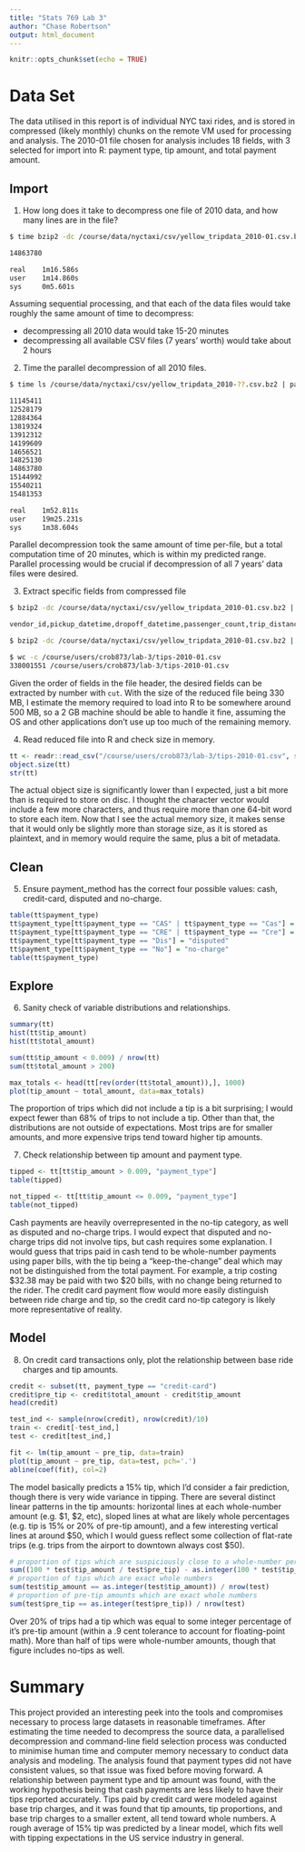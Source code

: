 ```yaml
---
title: "Stats 769 Lab 3"
author: "Chase Robertson"
output: html_document
---
```


```r
knitr::opts_chunk$set(echo = TRUE)
```

# Data Set

The data utilised in this report is of individual NYC taxi rides, and is stored in compressed (likely monthly) chunks on the remote VM used for processing and analysis. The 2010-01 file chosen for analysis includes 18 fields, with 3 selected for import into R: payment type, tip amount, and total payment amount.

## Import

1. How long does it take to decompress one file of 2010 data, and how many lines are in the file?
```bash
$ time bzip2 -dc /course/data/nyctaxi/csv/yellow_tripdata_2010-01.csv.bz2 | wc -l

14863780

real    1m16.586s
user    1m14.860s
sys     0m5.601s
```

Assuming sequential processing, and that each of the data files would take roughly the same amount of time to decompress:

- decompressing all 2010 data would take 15-20 minutes
- decompressing all available CSV files (7 years' worth) would take about 2 hours

2. Time the parallel decompression of all 2010 files.

```bash
$ time ls /course/data/nyctaxi/csv/yellow_tripdata_2010-??.csv.bz2 | parallel -j12 "bzip2 -dc {} | wc -l"

11145411
12528179
12884364
13819324
13912312
14199609
14656521
14825130
14863780
15144992
15540211
15481353

real    1m52.811s
user    19m25.231s
sys     1m38.604s
```

Parallel decompression took the same amount of time per-file, but a total computation time of 20 minutes, which is within my predicted range. Parallel processing would be crucial if decompression of all 7 years' data files were desired.

3. Extract specific fields from compressed file

```bash
$ bzip2 -dc /course/data/nyctaxi/csv/yellow_tripdata_2010-01.csv.bz2 | head -n1

vendor_id,pickup_datetime,dropoff_datetime,passenger_count,trip_distance,pickup_longitude,pickup_latitude,rate_code,store_and_fwd_flag,dropoff_longitude,dropoff_latitude,payment_type,fare_amount,surcharge,mta_tax,tip_amount,tolls_amount,total_amount

$ bzip2 -dc /course/data/nyctaxi/csv/yellow_tripdata_2010-01.csv.bz2 | cut -d ',' -f12,16,18 > /course/users/crob873/lab-3/tips-2010-01.csv

$ wc -c /course/users/crob873/lab-3/tips-2010-01.csv
338001551 /course/users/crob873/lab-3/tips-2010-01.csv
```

Given the order of fields in the file header, the desired fields can be extracted by number with `cut`. With the size of the reduced file being 330 MB, I estimate the memory required to load into R to be somewhere around 500 MB, so a 2 GB machine should be able to handle it fine, assuming the OS and other applications don't use up too much of the remaining memory.

4. Read reduced file into R and check size in memory.

```r
tt <- readr::read_csv("/course/users/crob873/lab-3/tips-2010-01.csv", show_col_types = FALSE)
object.size(tt)
str(tt)
```

The actual object size is significantly lower than I expected, just a bit more than is required to store on disc. I thought the character vector would include a few more characters, and thus require more than one 64-bit word to store each item. Now that I see the actual memory size, it makes sense that it would only be slightly more than storage size, as it is stored as plaintext, and in memory would require the same, plus a bit of metadata.

## Clean

5. Ensure payment_method has the correct four possible values: cash, credit-card, disputed and no-charge.

```r
table(tt$payment_type)
tt$payment_type[tt$payment_type == "CAS" | tt$payment_type == "Cas"] = "cash"
tt$payment_type[tt$payment_type == "CRE" | tt$payment_type == "Cre"] = "credit-card"
tt$payment_type[tt$payment_type == "Dis"] = "disputed"
tt$payment_type[tt$payment_type == "No"] = "no-charge"
table(tt$payment_type)
```

## Explore

6. Sanity check of variable distributions and relationships.

```r
summary(tt)
hist(tt$tip_amount)
hist(tt$total_amount)

sum(tt$tip_amount < 0.009) / nrow(tt)
sum(tt$total_amount > 200)

max_totals <- head(tt[rev(order(tt$total_amount)),], 1000)
plot(tip_amount ~ total_amount, data=max_totals)
```

The proportion of trips which did not include a tip is a bit surprising; I would expect fewer than 68% of trips to not include a tip. Other than that, the distributions are not outside of expectations. Most trips are for smaller amounts, and more expensive trips tend toward higher tip amounts.

7. Check relationship between tip amount and payment type.

```r
tipped <- tt[tt$tip_amount > 0.009, "payment_type"]
table(tipped)

not_tipped <- tt[tt$tip_amount <= 0.009, "payment_type"]
table(not_tipped)
```

Cash payments are heavily overrepresented in the no-tip category, as well as disputed and no-charge trips. I would expect that disputed and no-charge trips did not involve tips, but cash requires some explanation. I would guess that trips paid in cash tend to be whole-number payments using paper bills, with the tip being a "keep-the-change" deal which may not be distinguished from the total payment. For example, a trip costing \$32.38 may be paid with two \$20 bills, with no change being returned to the rider. The credit card payment flow would more easily distinguish between ride charge and tip, so the credit card no-tip category is likely more representative of reality.

## Model

8. On credit card transactions only, plot the relationship between base ride charges and tip amounts.

```r
credit <- subset(tt, payment_type == "credit-card")
credit$pre_tip <- credit$total_amount - credit$tip_amount
head(credit)
```

```r
test_ind <- sample(nrow(credit), nrow(credit)/10)
train <- credit[-test_ind,]
test <- credit[test_ind,]

fit <- lm(tip_amount ~ pre_tip, data=train)
plot(tip_amount ~ pre_tip, data=test, pch='.')
abline(coef(fit), col=2)
```

The model basically predicts a 15% tip, which I'd consider a fair prediction, though there is very wide variance in tipping. There are several distinct linear patterns in the tip amounts: horizontal lines at each whole-number amount (e.g. \$1, \$2, etc), sloped lines at what are likely whole percentages (e.g. tip is 15% or 20% of pre-tip amount), and a few interesting vertical lines at around \$50, which I would guess reflect some collection of flat-rate trips (e.g. trips from the airport to downtown always cost \$50). 

```r
# proportion of tips which are suspiciously close to a whole-number percentage of pre-tip amount
sum((100 * test$tip_amount / test$pre_tip) - as.integer(100 * test$tip_amount / test$pre_tip) < 0.009) / nrow(test)
# proportion of tips which are exact whole numbers
sum(test$tip_amount == as.integer(test$tip_amount)) / nrow(test)
# proportion of pre-tip amounts which are exact whole numbers
sum(test$pre_tip == as.integer(test$pre_tip)) / nrow(test)
```

Over 20% of trips had a tip which was equal to some integer percentage of it's pre-tip amount (within a .9 cent tolerance to account for floating-point math). More than half of tips were whole-number amounts, though that figure includes no-tips as well.

# Summary

This project provided an interesting peek into the tools and compromises necessary to process large datasets in reasonable timeframes. After estimating the time needed to decompress the source data, a parallelised decompression and command-line field selection process was conducted to minimise human time and computer memory necessary to conduct data analysis and modeling. The analysis found that payment types did not have consistent values, so that issue was fixed before moving forward. A relationship between payment type and tip amount was found, with the working hypothesis being that cash payments are less likely to have their tips reported accurately. Tips paid by credit card were modeled against base trip charges, and it was found that tip amounts, tip proportions, and base trip charges to a smaller extent, all tend toward whole numbers. A rough average of 15% tip was predicted by a linear model, which fits well with tipping expectations in the US service industry in general.
